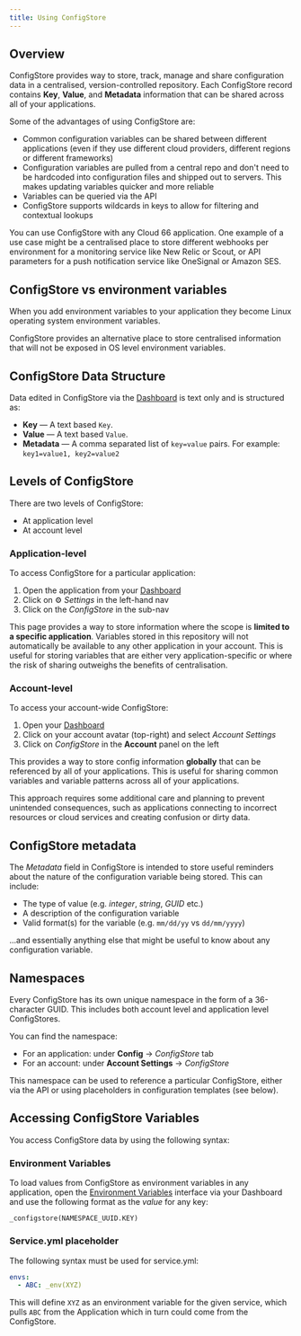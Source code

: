 ```yaml
---
title: Using ConfigStore
---
```


## Overview

ConfigStore provides way to store, track, manage and share configuration data in a centralised, version-controlled repository. Each ConfigStore record contains **Key**, **Value**, and **Metadata** information that can be shared across all of your applications.

Some of the advantages of using ConfigStore are:

* Common configuration variables can be shared between different applications (even if they use different cloud providers, different regions or different frameworks)
* Configuration variables are pulled from a central repo and don't need to be hardcoded into configuration files and shipped out to servers. This makes updating variables quicker and more reliable
* Variables can be queried via the API
* ConfigStore supports wildcards in keys to allow for filtering and contextual lookups

You can use ConfigStore with any Cloud 66 application. One example of a use case might be a centralised place to store different webhooks per environment for a monitoring service like New Relic or Scout, or API parameters for a push notification service like OneSignal or Amazon SES.

## ConfigStore vs environment variables

When you add environment variables to your application they become Linux operating system environment variables.

ConfigStore provides an alternative place to store centralised information that will not be exposed in OS level environment variables.

## ConfigStore Data Structure

Data edited in ConfigStore via the [Dashboard](https://app.cloud66.com/dashboard) is text only and is structured as:

* **Key** &mdash; A text based `Key`.
* **Value** &mdash; A text based `Value`.
* **Metadata** &mdash; A comma separated list of `key=value` pairs. For example: `key1=value1, key2=value2`

## Levels of ConfigStore

There are two levels of ConfigStore:

* At application level
* At account level

### Application-level 

To access ConfigStore for a particular application:

1. Open the application from your [Dashboard](https://app.cloud66.com/dashboard)
2. Click on ⚙️ *Settings* in the left-hand nav
3. Click on the *ConfigStore* in the sub-nav

This page provides a way to store information where the scope is **limited to a specific application**. Variables stored in this repository will not automatically be available to any other application in your account. This is useful for storing variables that are either very application-specific or where the risk of sharing outweighs the benefits of centralisation.

### Account-level 

To access your account-wide ConfigStore:

1. Open your [Dashboard](https://app.cloud66.com/dashboard)
2. Click on your account avatar (top-right) and select *Account Settings*
3. Click on *ConfigStore* in the **Account** panel on the left

This provides a way to store config information **globally** that can be referenced by all of your applications. This is useful for sharing common variables and variable patterns across all of your applications. 

This approach requires some additional care and planning to prevent unintended consequences, such as applications connecting to incorrect resources or cloud services and creating confusion or dirty data. 

## ConfigStore metadata

The *Metadata* field in ConfigStore is intended to store useful reminders about the nature of the configuration variable being stored. This can include:

* The type of value (e.g. *integer*, *string*, *GUID* etc.)
* A description of the configuration variable
* Valid format(s) for the variable (e.g. `mm/dd/yy` vs `dd/mm/yyyy`)

...and essentially anything else that might be useful to know about any configuration variable.

## Namespaces

Every ConfigStore has its own unique namespace in the form of a 36-character GUID. This includes both account level and application level ConfigStores. 

You can find the namespace:

* For an application: under **Config** &rarr; *ConfigStore* tab 
* For an account: under **Account Settings** &rarr; *ConfigStore*

This namespace can be used to reference a particular ConfigStore, either via the API or using placeholders in configuration templates (see below).

## Accessing ConfigStore Variables

You access ConfigStore data by using the following syntax:

### Environment Variables

To load values from ConfigStore as environment variables in any application, open the [Environment Variables](/docs/build-and-config/env-vars) interface via your Dashboard and use the following format as the *value* for any key:

```shell
_configstore(NAMESPACE_UUID.KEY)
```

### Service.yml placeholder

The following syntax must be used for service.yml:

```yaml
envs:
  - ABC: _env(XYZ)
```

This will define `XYZ` as an environment variable for the given service, which pulls `ABC` from the Application which in turn could come from the ConfigStore.